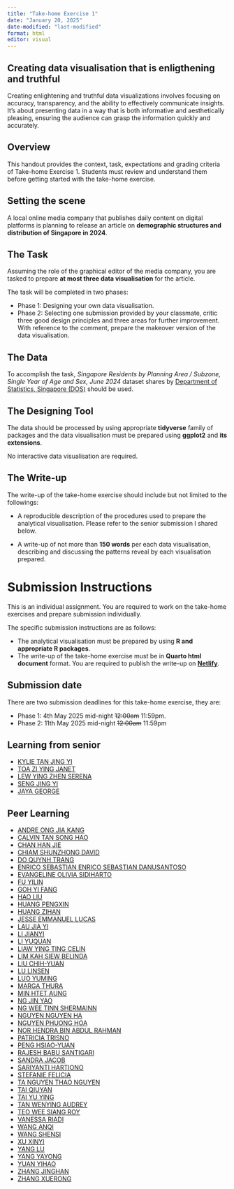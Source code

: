 ```yaml
---
title: "Take-home Exercise 1"
date: "January 20, 2025"
date-modified: "last-modified"
format: html
editor: visual
---
```


::: callout-note
## Creating data visualisation that is enligthening and truthful

Creating enlightening and truthful data visualizations involves focusing on accuracy, transparency, and the ability to effectively communicate insights. It's about presenting data in a way that is both informative and aesthetically pleasing, ensuring the audience can grasp the information quickly and accurately.
:::

## Overview

This handout provides the context, task, expectations and grading criteria of Take-home Exercise 1. Students must review and understand them before getting started with the take-home exercise.

## Setting the scene

A local online media company that publishes daily content on digital platforms is planning to release an article on **demographic structures and distribution of Singapore in 2024**.

## The Task

Assuming the role of the graphical editor of the media company, you are tasked to prepare **at most three data visualisation** for the article.

::: callout-important
The task will be completed in two phases:

-   Phase 1: Designing your own data visualisation.
-   Phase 2: Selecting one submission provided by your classmate, critic three good design principles and three areas for further improvement. With reference to the comment, prepare the makeover version of the data visualisation.
:::

## The Data

To accomplish the task, *Singapore Residents by Planning Area / Subzone, Single Year of Age and Sex, June 2024* dataset shares by [Department of Statistics, Singapore (DOS)](https://www.singstat.gov.sg/) should be used.

## The Designing Tool

The data should be processed by using appropriate **tidyverse** family of packages and the data visualisation must be prepared using **ggplot2** and **its extensions**.

::: callout-important
No interactive data visualisation are required.
:::

## The Write-up

The write-up of the take-home exercise should include but not limited to the followings:

-   A reproducible description of the procedures used to prepare the analytical visualisation. Please refer to the senior submission I shared below.

-   A write-up of not more than **150 words** per each data visualisation, describing and discussing the patterns reveal by each visualisation prepared.

# Submission Instructions

This is an individual assignment. You are required to work on the take-home exercises and prepare submission individually.

::: callout-important
The specific submission instructions are as follows:

-   The analytical visualisation must be prepared by using **R and appropriate R packages**.
-   The write-up of the take-home exercise must be in **Quarto html document** format. You are required to publish the write-up on [**Netlify**](https://www.netlify.com/).
:::

## Submission date

::: callout-important
There are two submission deadlines for this take-home exercise, they are:

-   Phase 1: 4th May 2025 mid-night ~~12:00am~~ 11:59pm.
-   Phase 2: 11th May 2025 mid-night ~~12:00am~~ 11:59pm
:::

## Learning from senior

-   [KYLIE TAN JING YI](https://akalestale.netlify.app/take-home_ex/take-home_ex01/take-home_ex01)
-   [TOA ZI YING JANET](https://janettoaisss608.netlify.app/take-home_ex/take-home_ex01/take-home_ex01)
-   [LEW YING ZHEN SERENA](https://isss608-spacebun.netlify.app/take-home_ex/take-home_ex1/take-home_ex1)
-   [SENG JING YI](https://jingyi-vaa.netlify.app/take-home_ex/take-home_ex01/take-home_ex01)
-   [JAYA GEORGE](https://isss608-jayageorge.netlify.app/take-home_ex/take-home_ex01/take-home_ex01)

## Peer Learning

-   [ANDRE ONG JIA KANG](https://isss608-ay2025-aprilterm.netlify.app/take-home_ex/take-home_ex01/take-home_ex01)
-   [CALVIN TAN SONG HAO](https://isss608-ay2024-25t3.netlify.app/take-home_ex/take-home_ex01-1/take-home_ex01-1)
-   [CHAN HAN JIE](https://isss608-ay2024-25t3-chj.netlify.app/take-home_ex/take-home_ex01/take-home_ex01)
-   [CHIAM SHUNZHONG DAVID](https://isss608-davidchiam.netlify.app/take-home_ex/take-home_ex01/take-home_ex01)
-   [DO QUYNH TRANG](https://isss608-ay2425-qtd.netlify.app/take-home_ex/take-home_ex01/take-home_ex01)
-   [ENRICO SEBASTIAN ENRICO SEBASTIAN DANUSANTOSO](https://iss608-vaa.netlify.app/take-home_ex/take-home_ex01/take%20home%20exercise%201)
-   [EVANGELINE OLIVIA SIDIHARTO](https://isss608-evangelineolivia.netlify.app/take-home_ex/take-home_ex01/take-home_ex01)
-   [FU YILIN](https://isss608-ay2025t2.netlify.app/Take-home_Ex/Take-home_Ex01/Take-home_Ex01.html)
-   [GOH YI FANG](https://isss608-yfgoh.netlify.app/take-home_ex/take-home_ex1/take-home_ex01)
-   [HAO LIU](https://isss608-ay2025-hliu.netlify.app/take_home_exercise/take_home_exercise01/take_home_exercise01)
-   [HUANG PENGXIN](https://pengxinhuang.netlify.app/take-home_ex01/)
-   [HUANG ZIHAN](https://isss608-hzh.netlify.app/take-home_ex/take-home_ex01/take-home_ex01)
-   [JESSE EMMANUEL LUCAS](https://isss608-ay2025.netlify.app/take-home_ex/take-home_ex01/take-home_ex01)
-   [LAU JIA YI](https://isss608-ay2024-25apr-jylau.netlify.app/t1/takehome_ex01)
-   [LI JIANYI](https://isss608-jianyivaa.netlify.app/take-home_ex/take-home_ex01/take-home_ex01a)
-   [LI YUQUAN](https://isss608-2025-yuquan.netlify.app/take-home_ex/take-home_ex01/take-home_ex01)
-   [LIAW YING TING CELIN](https://isss608celin.netlify.app/take-home_ex/take-home_ex01/take-home_ex01)
-   [LIM KAH SIEW BELINDA](https://isss608-ay2024-25t3-belindalim.netlify.app/take-home_ex/take-home_ex01/take-home_ex01)
-   [LIU CHIH-YUAN](https://cabbage-wonderland.netlify.app/takehome_ex/takehome_ex01/takehome_ex01)
-   [LU LINSEN](https://isss608-ay2024-25t2.netlify.app/take-home_ex/take-home_ex01/phase_1/take-home_ex01)
-   [LUO YUMING](https://isss608vaa.netlify.app/take-home_exercise/take-home_ex01/take-home_ex01)
-   [MARGA THURA](https://isss608-ay2024-2025.netlify.app/take-home_ex/take-home_ex01/take-home_ex01)
-   [MIN HTET AUNG](https://isss608-minhtetaung.netlify.app/take-home_ex/take-home_ex01/take-home_ex01)
-   [NG JIN YAO](https://isss608-blessmebellburve.netlify.app/take-home_ex/take-home_ex01/take-home_ex01)
-   [NG WEE TINN SHERMAINN](https://isss608-sherm.netlify.app/take-home_ex/take-home_ex01/take-home_ex01)
-   [NGUYEN NGUYEN HA](https://summernguyenn.netlify.app/take-home_ex/take-home_ex01/take-home_ex01)
-   [NGUYEN PHUONG HOA](https://isss608-ay2024-25t.netlify.app/take-home_ex/take-home_ex01/take-home_ex01(1))
-   [NOR HENDRA BIN ABDUL RAHMAN](https://norhendra-isss608.netlify.app/take-home_ex/take-home_ex01/take-home_ex01)
-   [PATRICIA TRISNO](https://isss608-vaa-patricia.netlify.app/take-home_exercise/take-home_ex01/take-home_exercise01)
-   [PENG HSIAO-YUAN](https://lesteronthecouchisss608.netlify.app/take-home_ex/take-home_ex01/take-home_ex01)
-   [RAJESH BABU SANTIGARI](https://isss608vaarajesh01.netlify.app/takehomeexercises/take_homeexercise1/take_homeexercise1)
-   [SANDRA JACOB](https://sandrajacob-isss608.netlify.app/takehome_exercises/takehome_ex01/takehomeex01)
-   [SARIYANTI HARTIONO](https://isss608-shar.netlify.app/take-home_ex/take-home_ex_1/take-home_ex01)
-   [STEFANIE FELICIA](https://isss608-ay2025-april.netlify.app/take-home_ex/take-home_ex01/take-home_ex01)
-   [TA NGUYEN THAO NGUYEN](https://isss608-cindy.netlify.app/take-home_exercise/take-home_ex01/take-home_ex01a)
-   [TAI QIUYAN](https://isss608-ay2025-qiuyan.netlify.app/takehome_ex/takehome_ex01/takehome_ex01)
-   [TAI YU YING](https://whereinsightbegins.netlify.app/take-home_ex/take-home_ex01/take-homeexercise1)
-   [TAN WENYING AUDREY](https://isss608-ay2024-25-dreytwy.netlify.app/take-home_ex/take-home_ex01/take-home_ex01)
-   [TEO WEE SIANG ROY](https://iss608-first-session.netlify.app/take-home_ex/take-home_ex01/take-home_ex01)
-   [VANESSA RIADI](https://isss608-vriadi.netlify.app/take-home_ex/take-home_ex01/take-home_ex01)
-   [WANG ANQI](https://isss608-25t3-anqi.netlify.app/take-home_ex/take-home_ex01/take-home_ex01)
-   [WANG SHENSI](https://wshensi.netlify.app/take-home_ex/take-home_ex01/take-home_ex01)
-   [XU XINYI](https://xinyixu.netlify.app/take-home_exercise/take-home_ex01/take-home_exercise01)
-   [YANG LU](https://isss608yanglu.netlify.app/take-home_ex/take-home_ex01/take-home_ex01)
-   [YANG YAYONG](https://isss608-vaa-yangyayong.netlify.app/take-home_exercise/take-home_ex01/take-home_ex01)
-   [YUAN YIHAO](https://isss-608-yihao-yuan.netlify.app/take-home_ex/take-home_ex01/take-home_ex01)
-   [ZHANG JINGHAN](https://isss608-visualanalytics.netlify.app/take-home_ex/take-home_ex01/take-home_ex01)
-   [ZHANG XUERONG](https://smuisss608vaazhangxuerong.netlify.app/take-home_exercise1)
